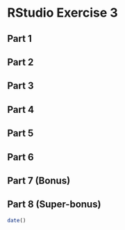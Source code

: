 # RStudio Exercise 3

## Part 1 
## Part 2
## Part 3
## Part 4
## Part 5
## Part 6
## Part 7 (Bonus)
## Part 8 (Super-bonus)
```r

date()

```